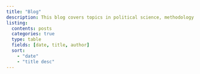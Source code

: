 ```yaml
---
title: "Blog"
description: This blog covers topics in political science, methodology and data analysis
listing:
  contents: posts
  categories: true
  type: table
  fields: [date, title, author]
  sort:
    - "date"
    - "title desc"
---
```


